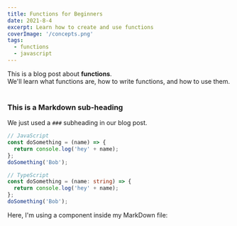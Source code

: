```yaml
---
title: Functions for Beginners
date: 2021-8-4
excerpt: Learn how to create and use functions
coverImage: '/concepts.png'
tags:
  - functions
  - javascript
---
```


<div>
  This is a blog post about <strong>functions</strong>. <br />
  We'll learn what functions are, how to write functions, and how to use them.
</div>

<br />

### This is a Markdown sub-heading

We just used a `###` subheading in our blog post.

```javascript
// JavaScript
const doSomething = (name) => {
  return console.log('hey' + name);
};
doSomething('Bob');
```

```typescript
// TypeScript
const doSomething = (name: string) => {
  return console.log('hey' + name);
};
doSomething('Bob');
```

<div>Here, I'm using a component inside my MarkDown file: </div>
